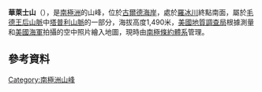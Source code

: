 {{coord|85|39|S|151|24|W|display=title}}

'''華萊士山'''（{{lang-en|Mount Wallace}}），是[[南極洲|南極洲]]的山峰，位於[[古爾德海岸|古爾德海岸]]，處於[[羅冰川|羅冰川]]終點南面，屬於[[毛德王后山脈|毛德王后山脈]]中[[塔普利山脈|塔普利山脈]]的一部分，海拔高度1,490米，[[美國地質調查局|美國地質調查局]]根據測量和[[美國海軍|美國海軍]]拍攝的空中照片繪入地圖，現時由[[南極條約體系|南極條約體系]]管理。

==參考資料==
{{usgs-gazetteer}}

{{Antarctica-geo-stub}}
[[Category:南極洲山峰|Category:南極洲山峰]]